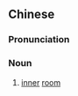 {{also|里屋}}
==Chinese==
{{zh-forms|s=里屋}}

===Pronunciation===
{{zh-pron
|m=lǐwū
|cat=n
}}

===Noun===
{{zh-noun}}

# [[inner]] [[room]]